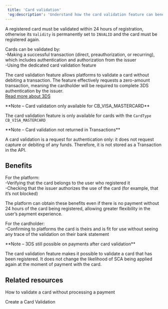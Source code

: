 ```yaml
---  
 title: 'Card validation'  
 'og:description': 'Understand how the card validation feature can benefit your platform and your users by asking the user to authenticate themselves without processing a payment.'  
---  
```


A registered card must be validated within 24 hours of registration, otherwise its `Validity` is permanently set to `INVALID` and the card must be registered again.  

Cards can be validated by:  
-Making a successful transaction (direct, preauthorization, or recurring), which includes authentication and authorization from the issuer  
-Using the dedicated card validation feature  

The card validation feature allows platforms to validate a card without debiting a transaction. The feature effectively requests a zero-amount transaction, meaning the cardholder will be required to complete 3DS authentication by the issuer.  
<a href="#" class="btn Secondary normal">Read more about 3DS</a>  

<Note>  
**Note – Card validation only available for CB_VISA_MASTERCARD** 
  
The card validation feature is only available for cards with the `CardType` `CB_VISA_MASTERCARD`  
</Note>  

<Note>  
**Note – Card validation not returned in Transactions** 
  
A card validation is a request for authentication only: it does not request capture or debiting of any funds. Therefore, it is not stored as a Transaction in the API.  
</Note>  

## Benefits  

For the platform:  
-Verifying that the card belongs to the user who registered it  
-Checking that the issuer authorizes the use of the card (for example, that it’s not blocked)  

The platform can obtain these benefits even if there is no payment without 24 hours of the card being registered, allowing greater flexibility in the user’s payment experience.  

For the cardholder:  
-Confirming to platforms the card is theirs and is fit for use without seeing any trace of the validation on their bank statement  

<Note>  
**Note – 3DS still possible on payments after card validation** 
  
The card validation feature makes it possible to validate a card that has been registered. It does not change the likelihood of SCA being applied again at the moment of payment with the card.  
</Note>  

## Related resources  

<Card title="Tutorial">How to validate a card without processing a payment</Card>  

<Card title="Endpoints">Create a Card Validation</Card>